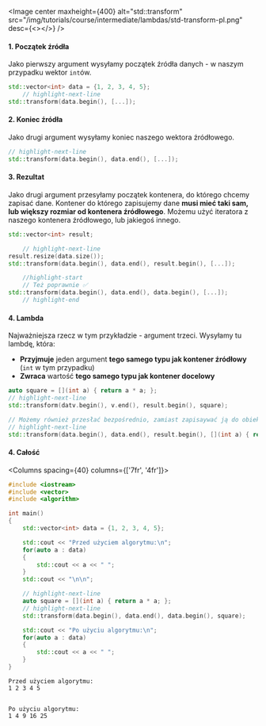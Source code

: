 
<Image center
		maxheight={400}
		alt="std::transform"
		src="/img/tutorials/course/intermediate/lambdas/std-transform-pl.png"
		desc={<></>}
	/>
<br/>

#### 1. Początek źródła
Jako pierwszy argument wysyłamy początek źródła danych - w naszym przypadku wektor `int`ów.
```cpp
std::vector<int> data = {1, 2, 3, 4, 5};
	// highlight-next-line
std::transform(data.begin(), [...]);
```
#### 2. Koniec źródła
Jako drugi argument wysyłamy koniec naszego wektora źródłowego.
```cpp
// highlight-next-line
std::transform(data.begin(), data.end(), [...]);
```
#### 3. Rezultat
Jako drugi argument przesyłamy początek kontenera, do którego chcemy zapisać dane.
Kontener do którego zapisujemy dane **musi mieć taki sam, lub większy rozmiar od kontenera źródłowego**.
Możemu użyć iteratora z naszego kontenera źródłowego, lub jakiegoś innego.
```cpp
std::vector<int> result;

	// highlight-next-line
result.resize(data.size());
std::transform(data.begin(), data.end(), result.begin(), [...]);

	//highlight-start
	// Też poprawnie ✅
std::transform(data.begin(), data.end(), data.begin(), [...]);
	// highlight-end
```

#### 4. Lambda
Najważniejsza rzecz w tym przykładzie - argument trzeci.
Wysyłamy tu lambdę, która:
- **Przyjmuje** jeden argument **tego samego typu jak kontener źródłowy** (`int` w tym przypadku)
- **Zwraca** wartość **tego samego typu jak kontener docelowy**

```cpp
auto square = [](int a) { return a * a; };
// highlight-next-line
std::transform(datv.begin(), v.end(), result.begin(), square);

// Możemy również przesłać bezpośrednio, zamiast zapisaywać ją do obiektu.
// highlight-next-line
std::transform(data.begin(), data.end(), result.begin(), [](int a) { return a * a; });
```

#### 4. Całość

<Columns spacing={40} columns={['7fr', '4fr']}>
<div>

```cpp title="Cały program"
#include <iostream>
#include <vector>
#include <algorithm>

int main()
{
	std::vector<int> data = {1, 2, 3, 4, 5};

	std::cout << "Przed użyciem algorytmu:\n";
	for(auto a : data)
	{
		std::cout << a << " ";
	}
	std::cout << "\n\n";

	// highlight-next-line
	auto square = [](int a) { return a * a; };
	// highlight-next-line
    std::transform(data.begin(), data.end(), data.begin(), square);

	std::cout << "Po użyciu algorytmu:\n";
	for(auto a : data)
	{
		std::cout << a << " ";
	}
}
```

</div>

<div>

```plaintext title="Wynik (konsola)"
Przed użyciem algorytmu:
1 2 3 4 5


Po użyciu algorytmu:
1 4 9 16 25
```

</div>
</Columns>